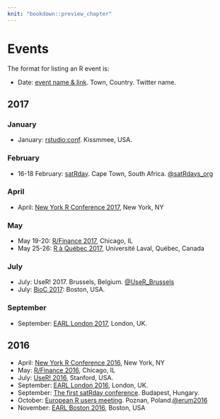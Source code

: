 ```yaml
---
knit: "bookdown::preview_chapter"
---
```


# Events

The format for listing an R event is:

  * Date: [event name & link](http://www.example.com). Town, Country. Twitter name.

## 2017 {-}

### January

  * January: [rstudio:conf](https://www.rstudio.com/conference/). Kissmmee, USA.

### February

  * 16-18 February: [satRday](http://satrdays.org/capetown2017/). Cape Town, South Africa. [\@satRdays_org](https://twitter.com/satRdays_org)

### April

  * April: [New York R Conference 2017](http://www.rstats.nyc), New York, NY
  
### May

  * May 19-20: [R/Finance 2017](http://www.rinfinance.com), Chicago, IL
  * May 25-26: [R à Québec 2017](http://raquebec.ulaval.ca/2017/), Université Laval, Québec, Canada

### July

  * July: UseR! 2017. Brussels, Belgium. [\@UseR_Brussels](https://twitter.com/UseR_Brussels)
  * July: [BioC 2017](https://www.bioconductor.org/help/course-materials/2017/BioC2017/): Boston, USA.  
  
### September

  * September: [EARL London 2017](https://earlconf.com/london/), London, UK.

## 2016 {-}

  * April: [New York R Conference 2016](http://www.rstats.nyc), New York, NY
  * May: [R/Finance 2016](http://www.rinfinance.com), Chicago, IL
  * July: [UseR! 2016](http://user2016.org/), Stanford, USA.
  * September: [EARL London 2016](https://earlconf.com/london/), London, UK.
  * September: [The first satRday conference](http://budapest.satrdays.org). Budapest, Hungary.
  * October: [European R users meeting](http://erum.ue.poznan.pl/). Poznan, Poland.[\@erum2016](https://twitter.com/erum2016)
  * November: [EARL Boston 2016](https://earlconf.com/boston/), Boston, USA
